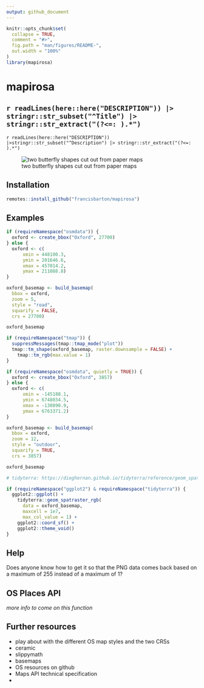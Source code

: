 ```yaml
---
output: github_document
---
```


<!-- README.md is generated from README.Rmd. Please edit that file -->

```r
knitr::opts_chunk$set(
  collapse = TRUE,
  comment = "#>",
  fig.path = "man/figures/README-",
  out.width = "100%"
)
library(mapirosa)
```

# mapirosa


<!-- badges: start -->
<!-- badges: end -->

## `r readLines(here::here("DESCRIPTION")) |> stringr::str_subset("^Title") |> stringr::str_extract("(?<=: ).*")`

`r readLines(here::here("DESCRIPTION")) |>stringr::str_subset("^Description") |> stringr::str_extract("(?<=: ).*")`


<!-- http://www.rocketandco.co.uk/Site/Butterfly_Map_Art_files/final1.jpg -->

![two butterfly shapes cut out from paper maps](buttermap.jpg)

## Installation

```r
remotes::install_github("francisbarton/mapirosa")
```

## Examples

```r
if (requireNamespace("osmdata")) {
  oxford <- create_bbox("Oxford", 27700)
} else {
  oxford <- c(
      xmin = 448100.3,
      ymin = 201646.6,
      xmax = 457014.2,
      ymax = 211088.8)
}

oxford_basemap <- build_basemap(
  bbox = oxford,
  zoom = 5,
  style = "road",
  squarify = FALSE,
  crs = 27700)

oxford_basemap

if (requireNamespace("tmap")) {
  suppressMessages(tmap::tmap_mode("plot"))
  tmap::tm_shape(oxford_basemap, raster.downsample = FALSE) +
    tmap::tm_rgb(max.value = 1)
}

if (requireNamespace("osmdata", quietly = TRUE)) {
  oxford <- create_bbox("Oxford", 3857)
} else {
  oxford <- c(
      xmin = -145188.1,
      ymin = 6748034.5,
      xmax = -130890.9,
      ymax = 6763371.2)
}

oxford_basemap <- build_basemap(
  bbox = oxford,
  zoom = 12,
  style = "outdoor",
  squarify = TRUE,
  crs = 3857)

oxford_basemap

# tidyterra: https://dieghernan.github.io/tidyterra/reference/geom_spatraster_rgb.html)

if (requireNamespace("ggplot2") & requireNamespace("tidyterra")) {
  ggplot2::ggplot() +
    tidyterra::geom_spatraster_rgb(
      data = oxford_basemap,
      maxcell = 1e7,
      max_col_value = 1) +
    ggplot2::coord_sf() +
    ggplot2::theme_void()
}
```

## Help

Does anyone know how to get it so that the PNG data comes back based on a maximum of 255 instead of a maximum of 1?


## OS Places API

_more info to come on this function_


## Further resources

* play about with the different OS map styles and the two CRSs
* ceramic
* slippymath
* basemaps
* OS resources on github
* Maps API technical specification
* 
